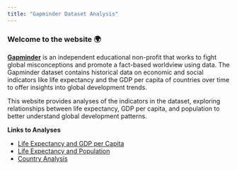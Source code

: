 ```yaml
---
title: "Gapminder Dataset Analysis"
---
```


###  Welcome to the website 🌍 

**[Gapminder](https://www.gapminder.org/)** is an independent educational non-profit that works to fight global misconceptions and promote a fact-based worldview using data. The Gapminder dataset contains historical data on economic and social indicators like life expectancy and the GDP per capita of countries over time to offer insights into global development trends.

This website provides analyses of the indicators in the dataset, exploring relationships between life expectancy, GDP per capita, and population to better understand global development patterns.

**Links to Analyses**

- [Life Expectancy and GDP per Capita](life-gdp.qmd)
- [Life Expectancy and Population](life-population.qmd)
- [Country Analysis](country.qmd)